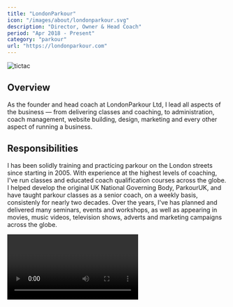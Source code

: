 ```yaml
---
title: "LondonParkour"
icon: "/images/about/londonparkour.svg"
description: "Director, Owner & Head Coach"
period: "Apr 2018 - Present"
category: "parkour"
url: "https://londonparkour.com"
---
```


![tictac](/images/about/andy_tictac.jpg)

## Overview

As the founder and head coach at LondonParkour Ltd, I lead all aspects of the business — from delivering classes and coaching, to administration, coach management, website building, design, marketing and every other aspect of running a business.

## Responsibilities

I has been solidly training and practicing parkour on the London streets since starting in 2005.
With experience at the highest levels of coaching, I've run classes and educated coach qualification courses across the globe.
I helped develop the original UK National Governing Body, ParkourUK, and have taught parkour classes as a senior coach, on a weekly basis, consistenly for nearly two decades.
Over the years, I've has planned and delivered many seminars, events and workshops, as well as appearing in movies, music videos, television shows, adverts and marketing campaigns across the globe.

<Video videoId="s_ONcEEOm80" title="SkyTata Prison Break" />

## Key Achievements

- **Brand Development**: Founded LondonParkour Ltd and grew a trusted brand for adult and youth movement training
- **Consistent Delivery**: Running weekly parkour classes consistently for almost 20 years
- **International Impact**: Delivering coach education and qualification courses internationally
- **Media Presence**: Appearances in films, music videos, commercials, and TV shows globally

## Qualifications & Skills

- **ParkourUK Level 2 Coach**
- **ADAPT Level 3** (Advanced Parkour Coaching)
- **PTLLS Level 4** (Preparing to Teach in the Lifelong Learning Sector)
- **Level 3 Certificate in Tutoring Sport**
- **REPS Qualified level 2**
- **Emergency Life Support** (RM First Aid)
- **ITC Level 2 First Aid for Sport**
- **Safeguarding & Protecting Children**
- **Enhanced DBS Checked**

## Technical Skills

- **Web Development**: WordPress Development, PHP, CI/CD
- **Digital Presence**: Managing online platforms and social media
- **Administration**: Banking, Accounting, Bookkeeping, Coach management
- **Marketing & Advertising**: Google Ads, Analytics
- **Tutorials**: Filming, editing extensive Video Tutorial Library 

## Impact

- **Tens of Thousands of Students** coached over nearly two decades
- **International Reach** with programs across multiple countries
- **Industry Standards** helping establish professional coaching qualifications
- **Media Recognition** with appearances in major productions globally
- **Community Building** fostering strong parkour communities and youth development